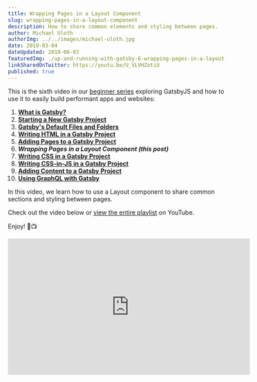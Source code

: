 ```yaml
---
title: Wrapping Pages in a Layout Component
slug: wrapping-pages-in-a-layout-component
description: How to share common elements and styling between pages.
author: Michael Uloth
authorImg: ../../images/michael-uloth.jpg
date: 2019-03-04
dateUpdated: 2019-06-03
featuredImg: ./up-and-running-with-gatsby-6-wrapping-pages-in-a-layout-component.png
linkSharedOnTwitter: https://youtu.be/U_VLVHZotiU
published: true
---
```


This is the sixth video in our [beginner series](https://www.youtube.com/watch?v=eCtgG5Sx6kk&list=PLs_LGDWysHJptEmAKxXjLCQvl7sAbXPBw) exploring GatsbyJS and how to use it to easily build performant apps and websites:

1. [**What is Gatsby?**](https://www.upandrunningtutorials.com/up-and-running-with-gatsby-1-what-is-gatsby)
2. [**Starting a New Gatsby Project**](https://www.upandrunningtutorials.com/up-and-running-with-gatsby-2-starting-a-new-gatsby-project)
3. [**Gatsby's Default Files and Folders**](https://www.upandrunningtutorials.com/up-and-running-with-gatsby-3-gatsbys-default-files-and-folders)
4. [**Writing HTML in a Gatsby Project**](https://www.upandrunningtutorials.com/up-and-running-with-gatsby-4-writing-html-in-a-gatsby-project)
5. [**Adding Pages to a Gatsby Project**](https://www.upandrunningtutorials.com/up-and-running-with-gatsby-5-adding-pages-to-a-gatsby-project)
6. **_Wrapping Pages in a Layout Component (this post)_**
7. [**Writing CSS in a Gatsby Project**](https://www.upandrunningtutorials.com/up-and-running-with-gatsby-7-writing-css-in-a-gatsby-project)
8. [**Writing CSS-in-JS in a Gatsby Project**](https://www.upandrunningtutorials.com/up-and-running-with-gatsby-8-writing-css-in-js-in-a-gatsby-project)
9. [**Adding Content to a Gatsby Project**](https://www.upandrunningtutorials.com/up-and-running-with-gatsby-9-adding-content-to-a-gatsby-project)
10. [**Using GraphQL with Gatsby**](https://www.upandrunningtutorials.com/up-and-running-with-gatsby-10-using-graphql-with-gatsby/)

In this video, we learn how to use a Layout component to share common sections and styling between pages.

Check out the video below or [view the entire playlist](https://www.youtube.com/watch?v=eCtgG5Sx6kk&list=PLs_LGDWysHJptEmAKxXjLCQvl7sAbXPBw) on YouTube. 

Enjoy! 🎉📺

<iframe 
  width="560" 
  height="315" 
  src="https://www.youtube.com/embed/U_VLVHZotiU" 
  frameborder="0" 
  allow="accelerometer; autoplay; encrypted-media; gyroscope; picture-in-picture" 
  allowfullscreen
></iframe>